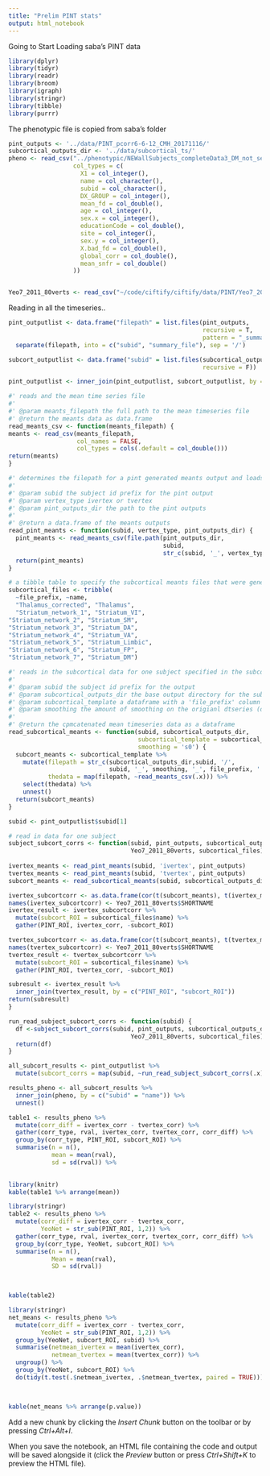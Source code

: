 ```yaml
---
title: "Prelim PINT stats"
output: html_notebook
---
```


Going to Start Loading saba's PINT data


```r
library(dplyr)
library(tidyr)
library(readr)
library(broom)
library(igraph)
library(stringr)
library(tibble)
library(purrr)
```


The phenotypic file is copied from saba's folder

```r
pint_outputs <- '../data/PINT_pcorr6-6-12_CMH_20171116/'
subcortical_outputs_dir <- '../data/subcortical_ts/'
pheno <- read_csv("../phenotypic/NEWallSubjects_completeData3_DM_not_sexmatched.csv",
                  col_types = c(
                    X1 = col_integer(),
                    name = col_character(),
                    subid = col_character(),
                    DX_GROUP = col_integer(),
                    mean_fd = col_double(),
                    age = col_integer(),
                    sex.x = col_integer(),
                    educationCode = col_double(),
                    site = col_integer(),
                    sex.y = col_integer(),
                    X.bad_fd = col_double(),
                    global_corr = col_double(),
                    mean_snfr = col_double()
                  ))


Yeo7_2011_80verts <- read_csv("~/code/ciftify/ciftify/data/PINT/Yeo7_2011_80verts.csv")
```
Reading in all the timeseries..

```r
pint_outputlist <- data.frame("filepath" = list.files(pint_outputs, 
                                                      recursive = T,
                                                      pattern = "_summary.csv")) %>%
  separate(filepath, into = c("subid", "summary_file"), sep = '/')
```

```r
subcort_outputlist <- data.frame("subid" = list.files(subcortical_outputs_dir, 
                                                      recursive = F))

pint_outputlist <- inner_join(pint_outputlist, subcort_outputlist, by = "subid")
```

```r
#' reads and the mean time series file
#'
#' @param meants_filepath the full path to the mean timeseries file
#' @return the meants data as data.frame
read_meants_csv <- function(meants_filepath) {
meants <- read_csv(meants_filepath, 
                   col_names = FALSE,
                   col_types = cols(.default = col_double()))
return(meants)
}

#' determines the filepath for a pint generated meants output and loads the data
#'
#' @param subid the subject id prefix for the pint output
#' @param vertex_type ivertex or tvertex
#' @param pint_outputs_dir the path to the pint outputs
#' 
#' @return a data.frame of the meants outputs
read_pint_meants <- function(subid, vertex_type, pint_outputs_dir) {
  pint_meants <- read_meants_csv(file.path(pint_outputs_dir,
                                           subid, 
                                           str_c(subid, '_', vertex_type, '_meants.csv')))
  return(pint_meants)
}

# a tibble table to specify the subcortical meants files that were generated
subcortical_files <- tribble(
  ~file_prefix, ~name,
  "Thalamus_corrected", "Thalamus", 
  "Striatum_network_1", "Striatum_VI",
"Striatum_network_2", "Striatum_SM",
"Striatum_network_3", "Striatum_DA",
"Striatum_network_4", "Striatum_VA",
"Striatum_network_5", "Striatum_Limbic",
"Striatum_network_6", "Striatum_FP",
"Striatum_network_7", "Striatum_DM")

#' reads in the subcortical data for one subject specified in the subcortical template
#'
#' @param subid the subject id prefix for the output
#' @param subcortical_outputs_dir the base output directory for the subcortical ts data
#' @param subcortical_template a dataframe with a 'file_prefix' column decscribing the subcortical regions
#' @param smoothing the amount of smoothing on the origianl dtseries (defaults to 0)
#'
#' @return the cpmcatenated mean timeseries data as a dataframe
read_subcortical_meants <- function(subid, subcortical_outputs_dir, 
                                    subcortical_template = subcortical_files,
                                    smoothing = 's0') {
  subcort_meants <- subcortical_template %>%
    mutate(filepath = str_c(subcortical_outputs_dir,subid, '/', 
                            subid, '_', smoothing, '_', file_prefix, '.nii_meants.csv'),
           thedata = map(filepath, ~read_meants_csv(.x))) %>%
    select(thedata) %>%
    unnest() 
  return(subcort_meants)
}
```

```r
subid <- pint_outputlist$subid[1]

# read in data for one subject
subject_subcort_corrs <- function(subid, pint_outputs, subcortical_outputs_dir,
                                  Yeo7_2011_80verts, subcortical_files) {
  
ivertex_meants <- read_pint_meants(subid, 'ivertex', pint_outputs)
tvertex_meants <- read_pint_meants(subid, 'tvertex', pint_outputs)
subcort_meants <- read_subcortical_meants(subid, subcortical_outputs_dir, subcortical_template = subcortical_files) 

ivertex_subcortcorr <- as.data.frame(cor(t(subcort_meants), t(ivertex_meants)))
names(ivertex_subcortcorr) <- Yeo7_2011_80verts$SHORTNAME
ivertex_result <- ivertex_subcortcorr %>%
  mutate(subcort_ROI = subcortical_files$name) %>%
  gather(PINT_ROI, ivertex_corr, -subcort_ROI)

tvertex_subcortcorr <- as.data.frame(cor(t(subcort_meants), t(tvertex_meants)))
names(tvertex_subcortcorr) <- Yeo7_2011_80verts$SHORTNAME
tvertex_result <- tvertex_subcortcorr %>%
  mutate(subcort_ROI = subcortical_files$name) %>%
  gather(PINT_ROI, tvertex_corr, -subcort_ROI)

subresult <- ivertex_result %>%
  inner_join(tvertex_result, by = c("PINT_ROI", "subcort_ROI"))
return(subresult)
}

```

```r

run_read_subject_subcort_corrs <- function(subid) {
  df <-subject_subcort_corrs(subid, pint_outputs, subcortical_outputs_dir,
                                  Yeo7_2011_80verts, subcortical_files)
  return(df)
}

all_subcort_results <- pint_outputlist %>%
  mutate(subcort_corrs = map(subid, ~run_read_subject_subcort_corrs(.x)))
```

```r
results_pheno <- all_subcort_results %>%
  inner_join(pheno, by = c("subid" = "name")) %>%
  unnest()
```

```r
table1 <- results_pheno %>%
  mutate(corr_diff = ivertex_corr - tvertex_corr) %>%
  gather(corr_type, rval, ivertex_corr, tvertex_corr, corr_diff) %>%
  group_by(corr_type, PINT_ROI, subcort_ROI) %>%
  summarise(n = n(),
            mean = mean(rval),
            sd = sd(rval)) %>%
  

library(knitr)
kable(table1 %>% arrange(mean))
```
```r
library(stringr)
table2 <- results_pheno %>%
  mutate(corr_diff = ivertex_corr - tvertex_corr,
         YeoNet = str_sub(PINT_ROI, 1,2)) %>%
  gather(corr_type, rval, ivertex_corr, tvertex_corr, corr_diff) %>%
  group_by(corr_type, YeoNet, subcort_ROI) %>%
  summarise(n = n(),
            Mean = mean(rval),
            SD = sd(rval)) 
  


kable(table2)
```

```r
library(stringr)
net_means <- results_pheno %>%
  mutate(corr_diff = ivertex_corr - tvertex_corr,
         YeoNet = str_sub(PINT_ROI, 1,2)) %>%
  group_by(YeoNet, subcort_ROI, subid) %>%
  summarise(netmean_ivertex = mean(ivertex_corr),
            netmean_tvertex = mean(tvertex_corr)) %>%
  ungroup() %>%
  group_by(YeoNet, subcort_ROI) %>%
  do(tidy(t.test(.$netmean_ivertex, .$netmean_tvertex, paired = TRUE)))
  


kable(net_means %>% arrange(p.value))
```

Add a new chunk by clicking the *Insert Chunk* button on the toolbar or by pressing *Ctrl+Alt+I*.

When you save the notebook, an HTML file containing the code and output will be saved alongside it (click the *Preview* button or press *Ctrl+Shift+K* to preview the HTML file).
